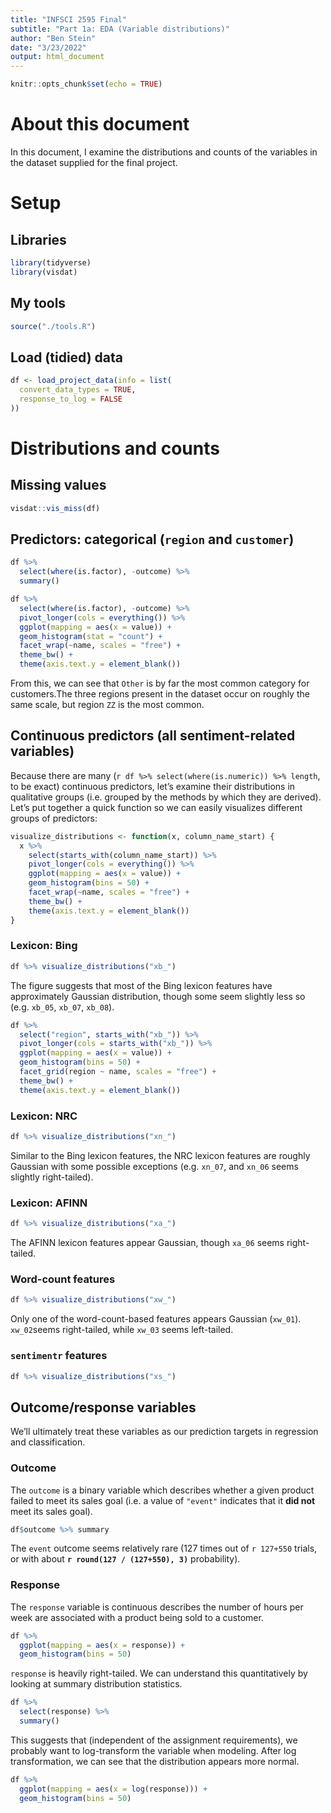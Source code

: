 ```yaml
---
title: "INFSCI 2595 Final"
subtitle: "Part 1a: EDA (Variable distributions)"
author: "Ben Stein"
date: "3/23/2022"
output: html_document
---
```


```r
knitr::opts_chunk$set(echo = TRUE)
```

# About this document

In this document, I examine the distributions and counts of the variables in the dataset supplied for the final project.

# Setup

## Libraries

```r
library(tidyverse)
library(visdat)
```

## My tools

```r
source("./tools.R")
```


## Load (tidied) data

```r
df <- load_project_data(info = list(
  convert_data_types = TRUE,
  response_to_log = FALSE
))
```

# Distributions and counts

## Missing values

```r
visdat::vis_miss(df)
```


## Predictors: categorical (`region` and `customer`)

```r
df %>% 
  select(where(is.factor), -outcome) %>%
  summary()
```

```r
df %>%
  select(where(is.factor), -outcome) %>%
  pivot_longer(cols = everything()) %>%
  ggplot(mapping = aes(x = value)) +
  geom_histogram(stat = "count") +
  facet_wrap(~name, scales = "free") + 
  theme_bw() +
  theme(axis.text.y = element_blank())
```

From this, we can see that `Other` is by far the most common category for customers.The three regions present in the dataset occur on roughly the same scale, but region `ZZ` is the most common.

## Continuous predictors (all sentiment-related variables)

Because there are many (`r df %>% select(where(is.numeric)) %>% length`, to be exact) continuous predictors, let's examine their distributions in qualitative groups (i.e. grouped by the methods by which they are derived). Let's put together a quick function so we can easily visualizes different groups of predictors:

```r
visualize_distributions <- function(x, column_name_start) {
  x %>%
    select(starts_with(column_name_start)) %>%
    pivot_longer(cols = everything()) %>%
    ggplot(mapping = aes(x = value)) +
    geom_histogram(bins = 50) +
    facet_wrap(~name, scales = "free") + 
    theme_bw() +
    theme(axis.text.y = element_blank())
}
```

### Lexicon: Bing

```r
df %>% visualize_distributions("xb_")
```

The figure suggests that most of the Bing lexicon features have approximately Gaussian distribution, though some seem slightly less so (e.g. `xb_05`, `xb_07`, `xb_08`).

```r
df %>%
  select("region", starts_with("xb_")) %>%
  pivot_longer(cols = starts_with("xb_")) %>%
  ggplot(mapping = aes(x = value)) +
  geom_histogram(bins = 50) +
  facet_grid(region ~ name, scales = "free") + 
  theme_bw() +
  theme(axis.text.y = element_blank())
```


### Lexicon: NRC

```r
df %>% visualize_distributions("xn_")
```

Similar to the Bing lexicon features, the NRC lexicon features are roughly Gaussian with some possible exceptions (e.g. `xn_07`, and `xn_06` seems slightly right-tailed).

### Lexicon: AFINN

```r
df %>% visualize_distributions("xa_")
```

The AFINN lexicon features appear Gaussian, though `xa_06` seems right-tailed.

### Word-count features

```r
df %>% visualize_distributions("xw_")
```

Only one of the word-count-based features appears Gaussian (`xw_01`). `xw_02`seems right-tailed, while `xw_03` seems left-tailed.

### `sentimentr` features

```r
df %>% visualize_distributions("xs_")
```

## Outcome/response variables

We'll ultimately treat these variables as our prediction targets in regression and classification.

### Outcome

The `outcome` is a binary variable which describes whether a given product failed to meet its sales goal (i.e. a value of `"event"` indicates that it **did not** meet its sales goal).

```r
df$outcome %>% summary
```

The `event` outcome seems relatively rare (127 times out of `r 127+550` trials, or with about **`r round(127 / (127+550), 3)`** probability).

### Response

The `response` variable is continuous describes the number of hours per week are associated with a product being sold to a customer.

```r
df %>%
  ggplot(mapping = aes(x = response)) +
  geom_histogram(bins = 50)
```

`response` is heavily right-tailed. We can understand this quantitatively by looking at summary distribution statistics.

```r
df %>%
  select(response) %>%
  summary()
```

This suggests that (independent of the assignment requirements), we probably want to log-transform the variable when modeling. After log transformation, we can see that the distribution appears more normal.

```r
df %>%
  ggplot(mapping = aes(x = log(response))) +
  geom_histogram(bins = 50)
```
